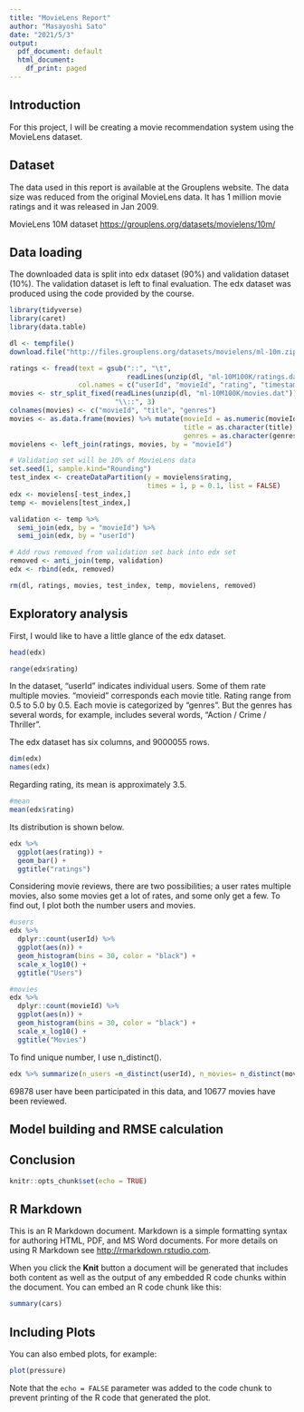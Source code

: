 ```yaml
---
title: "MovieLens Report"
author: "Masayoshi Sato"
date: "2021/5/3"
output:
  pdf_document: default
  html_document:
    df_print: paged
---
```


## Introduction

For this project, I will be creating a movie recommendation system using the MovieLens dataset.

## Dataset

The data used in this report is available at the Grouplens website. The data size was reduced from the original MovieLens data. It has 1 million movie ratings and it was released in Jan 2009.

MovieLens 10M dataset <https://grouplens.org/datasets/movielens/10m/>

## Data loading

The downloaded data is split into edx dataset (90%) and validation dataset (10%). The validation dataset is left to final evaluation. The edx dataset was produced using the code provided by the course.

```r
library(tidyverse)
library(caret)
library(data.table)

dl <- tempfile()
download.file("http://files.grouplens.org/datasets/movielens/ml-10m.zip", dl)

ratings <- fread(text = gsub("::", "\t", 
                             readLines(unzip(dl, "ml-10M100K/ratings.dat"))),
                 col.names = c("userId", "movieId", "rating", "timestamp"))
movies <- str_split_fixed(readLines(unzip(dl, "ml-10M100K/movies.dat")), 
                          "\\::", 3)
colnames(movies) <- c("movieId", "title", "genres")
movies <- as.data.frame(movies) %>% mutate(movieId = as.numeric(movieId),
                                           title = as.character(title),
                                           genres = as.character(genres))
movielens <- left_join(ratings, movies, by = "movieId")

# Validation set will be 10% of MovieLens data
set.seed(1, sample.kind="Rounding")
test_index <- createDataPartition(y = movielens$rating, 
                                  times = 1, p = 0.1, list = FALSE)
edx <- movielens[-test_index,]
temp <- movielens[test_index,]

validation <- temp %>% 
  semi_join(edx, by = "movieId") %>%
  semi_join(edx, by = "userId")

# Add rows removed from validation set back into edx set
removed <- anti_join(temp, validation)
edx <- rbind(edx, removed)

rm(dl, ratings, movies, test_index, temp, movielens, removed)
```

## Exploratory analysis

First, I would like to have a little glance of the edx dataset.

```r
head(edx)
```

```r
range(edx$rating)
```

In the dataset, "userId" indicates individual users. Some of them rate multiple movies. "movieid" corresponds each movie title. Rating range from 0.5 to 5.0 by 0.5. Each movie is categorized by "genres". But the genres has several words, for example, includes several words, "Action / Crime / Thriller".

The edx dataset has six columns, and 9000055 rows.

```r
dim(edx)
names(edx)
```

Regarding rating, its mean is approximately 3.5.

```r
#mean 
mean(edx$rating)
```

Its distribution is shown below.

```r
edx %>%
  ggplot(aes(rating)) + 
  geom_bar() + 
  ggtitle("ratings")

```

Considering movie reviews, there are two possibilities; a user rates multiple movies, also some movies get a lot of rates, and some only get a few. To find out, I plot both the number users and movies.

```r
#users
edx %>%
  dplyr::count(userId) %>% 
  ggplot(aes(n)) + 
  geom_histogram(bins = 30, color = "black") + 
  scale_x_log10() +
  ggtitle("Users")

```

```r
#movies
edx %>% 
  dplyr::count(movieId) %>% 
  ggplot(aes(n)) + 
  geom_histogram(bins = 30, color = "black") + 
  scale_x_log10() + 
  ggtitle("Movies")

```

To find unique number, I use n_distinct().

```r
edx %>% summarize(n_users =n_distinct(userId), n_movies= n_distinct(movieId))
```

69878 user have been participated in this data, and 10677 movies have been reviewed.

## Model building and RMSE calculation

## Conclusion

```r
knitr::opts_chunk$set(echo = TRUE)
```

## R Markdown

This is an R Markdown document. Markdown is a simple formatting syntax for authoring HTML, PDF, and MS Word documents. For more details on using R Markdown see <http://rmarkdown.rstudio.com>.

When you click the **Knit** button a document will be generated that includes both content as well as the output of any embedded R code chunks within the document. You can embed an R code chunk like this:

```r
summary(cars)
```

## Including Plots

You can also embed plots, for example:

```r
plot(pressure)
```

Note that the `echo = FALSE` parameter was added to the code chunk to prevent printing of the R code that generated the plot.
